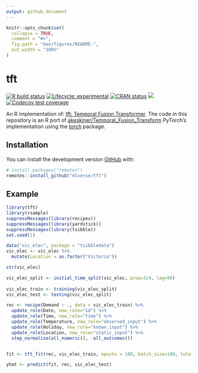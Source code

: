 ```yaml
---
output: github_document
---
```


<!-- README.md is generated from README.Rmd. Please edit that file -->

```r
knitr::opts_chunk$set(
  collapse = TRUE,
  comment = "#>",
  fig.path = "man/figures/README-",
  out.width = "100%"
)
```

# tft

<!-- badges: start -->
[![R build status](https://github.com/mlverse/tft/workflows/R-CMD-check/badge.svg)](https://github.com/mlverse/tft/actions)
[![Lifecycle: experimental](https://img.shields.io/badge/lifecycle-experimental-orange.svg)](https://www.tidyverse.org/lifecycle/#experimental)
[![CRAN status](https://www.r-pkg.org/badges/version/tft)](https://CRAN.R-project.org/package=tft)
[![](https://cranlogs.r-pkg.org/badges/tft)](https://cran.r-project.org/package=tft)
[![Codecov test coverage](https://codecov.io/gh/mlverse/tft/branch/master/graph/badge.svg)](https://codecov.io/gh/mlverse/tft?branch=master)

<!-- badges: end -->


An R implementation of: [tft: Temporal Fusion Transformer](https://arxiv.org/pdf/1912.09363.pdf).
The code in this repository is an R port of [akeskiner/Temporal_Fusion_Transform](https://github.com/akeskiner/Temporal_Fusion_Transform) PyTorch's implementation using the [torch](https://github.com/mlverse/torch) package.

## Installation

You can install the development version [GitHub](https://github.com/) with:

```r
# install.packages("remotes")
remotes::install_github("mlverse/tft")
```

## Example

```r
library(tft)
library(rsample)
suppressMessages(library(recipes))
suppressMessages(library(yardstick))
suppressMessages(library(tsibble))
set.seed(1)

data("vic_elec", package = "tsibbledata")
vic_elec <- vic_elec %>% 
  mutate(Location = as.factor("Victoria"))

str(vic_elec)
```


```r
vic_elec_split <- initial_time_split(vic_elec, prop=3/4, lag=96)
  
vic_elec_train <- training(vic_elec_split)
vic_elec_test <- testing(vic_elec_split)

rec <- recipe(Demand ~ ., data = vic_elec_train) %>%
  update_role(Date, new_role="id") %>%
  update_role(Time, new_role="time") %>%
  update_role(Temperature, new_role="observed_input") %>%
  update_role(Holiday, new_role="known_input") %>%
  update_role(Location, new_role="static_input") %>%
  step_normalize(all_numeric(), -all_outcomes())


fit <- tft_fit(rec, vic_elec_train, epochs = 100, batch_size=100, total_time_steps=12, num_encoder_steps=10, verbose=TRUE)

yhat <- predict(fit, rec, vic_elec_test)
```
